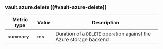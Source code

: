 ### vault.azure.delete ((#vault-azure-delete))

Metric type | Value | Description
----------- | ----- | -----------
summary     | ms    | Duration of a `DELETE` operation against the Azure storage backend